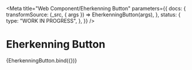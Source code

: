 <!--
@license EUPL-1.2
Copyright (c) 2021 Robbert Broersma
-->



<Meta
  title="Web Component/Eherkenning Button"
  parameters={{
    docs: {
      transformSource: (_src, { args }) => EherkenningButton(args),
    },
    status: {
      type: "WORK IN PROGRESS",
    },
  }}
/>

# Eherkenning Button

<Canvas>
  <Story name="Eherkenning Button">{EherkenningButton.bind({})}</Story>
</Canvas>
